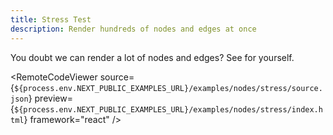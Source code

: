 ```yaml
---
title: Stress Test
description: Render hundreds of nodes and edges at once
---
```



<ExampleLayout>
You doubt we can render a lot of nodes and edges? See for yourself.

<RemoteCodeViewer
  source={`${process.env.NEXT_PUBLIC_EXAMPLES_URL}/examples/nodes/stress/source.json`}
  preview={`${process.env.NEXT_PUBLIC_EXAMPLES_URL}/examples/nodes/stress/index.html`}
  framework="react"
/>
</ExampleLayout>
